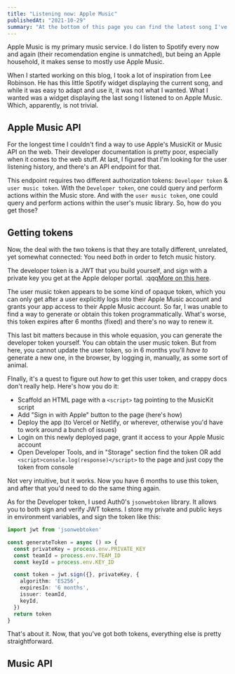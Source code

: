 ```yaml
---
title: "Listening now: Apple Music"
publishedAt: "2021-10-29"
summary: "At the bottom of this page you can find the latest song I've listened to on Apple Music. Here's how I made it works."
---
```


Apple Music is my primary music service. I do listen to Spotify every now and again (their recomendation engine is unmatched), but being an Apple household, it makes sense to mostly use Apple Music. 

When I started working on this blog, I took a lot of inspiration from Lee Robinson. He has this little Spotify widget displaying the current song, and while it was easy to adapt and use it, it was not what I wanted. What I wanted was a widget displaying the last song I listened to on Apple Music. Which, apparently, is not trivial.

## Apple Music API

For the longest time I couldn't find a way to use Apple's MusicKit or Music API on the web. Their developer documentation is pretty poor, especially when it comes to the web stuff. At last, I figured that I'm looking for the user listening history, and there's an API endpoint for that.

This endpoint requires two different authorization tokens: `Developer token` & `user music token`. With the `Developer token`, one could query and perform actions within the Music store. And with the `user music token`, one could query and perform actions within the user's music library. So, how do you get those?

## Getting tokens

Now, the deal with the two tokens is that they are totally different, unrelated, yet somewhat connected: You need _both_ in order to fetch music history.

The developer token is a JWT that you build yourself, and sign with a private key you get at the Apple deloper portal. :qqq[More on this here](https://developer.apple.com/documentation/applemusicapi/getting_keys_and_creating_tokens).

The user music token appears to be some kind of opaque token, which you can only get after a user explicitly logs into their Apple Music account and grants your app access to their Apple Music account. So far, I was unable to find a way to generate or obtain this token programmatically. What's worse, this token expires after 6 months (fixed) and there's no way to renew it.

This last bit matters because in this whole equasion, you can generate the developer token yourself. You can obtain the user music token. But from here, you cannot update the user token, so in 6 months you'll *have to* generate a new one, in the browser, by logging in, manually, as some sort of animal.

FInally, it's a quest to figure out _how_ to get this user token, and crappy docs don't really help. Here's how you do it:

- Scaffold an HTML page with a `<script>` tag pointing to the MusicKit script
- Add "Sign in with Apple" button to the page (here's how)
- Deploy the app (to Vercel or Netlify, or wherever, otherwise you'd have to work around a bunch of issues)
- Login on this newly deployed page, grant it access to your Apple Music account
- Open Developer Tools, and in "Storage" section find the token OR add `<script>console.log(response)</script>` to the page and just copy the token from console

Not very intuitive, but it works. Now you have 6 months to use this token, and after that you'd need to do the same thing again.

As for the Developer token, I used Auth0's `jsonwebtoken` library. It allows you to both sign and verify JWT tokens. I store my private and public keys in environment variables, and sign the token like this:

```typescript
import jwt from 'jsonwebtoken'

const generateToken = async () => {
  const privateKey = process.env.PRIVATE_KEY
  const teamId = process.env.TEAM_ID
  const keyId = process.env.KEY_ID

  const token = jwt.sign({}, privateKey, {
    algorithm: 'ES256',
    expiresIn: '6 months',
    issuer: teamId,
    keyId,
  })
  return token
}
```

That's about it. Now, that you've got both tokens, everything else is pretty straightforward.

## Music API


